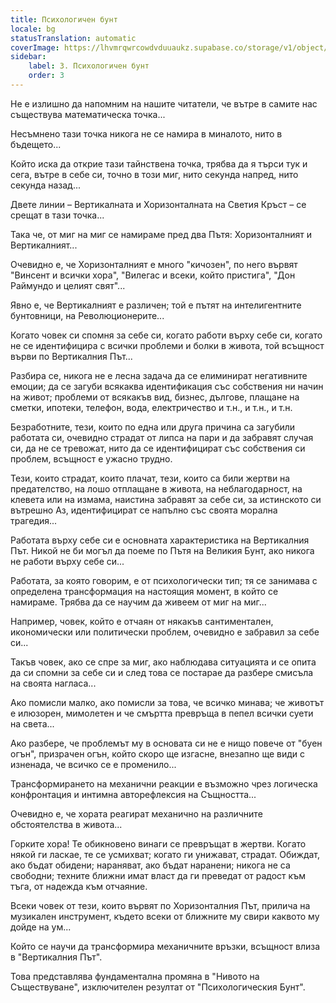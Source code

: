 ```yaml
---
title: Психологичен бунт
locale: bg
statusTranslation: automatic
coverImage: https://lhvmrqwrcowdvduuaukz.supabase.co/storage/v1/object/public/strapi-uploads/small_cover-tratado-de-psicologia-revolucionaria.webp-5e15e1cec4e0ebebcde5d7fc7565d8fd.webp
sidebar:
    label: 3. Психологичен бунт
    order: 3
---
```

Не е излишно да напомним на нашите читатели, че вътре в самите нас съществува математическа точка...

Несъмнено тази точка никога не се намира в миналото, нито в бъдещето...

Който иска да открие тази тайнствена точка, трябва да я търси тук и сега, вътре в себе си, точно в този миг, нито секунда напред, нито секунда назад...

Двете линии – Вертикалната и Хоризонталната на Светия Кръст – се срещат в тази точка...

Така че, от миг на миг се намираме пред два Пътя: Хоризонталният и Вертикалният...

Очевидно е, че Хоризонталният е много "кичозен", по него вървят "Винсент и всички хора", "Вилегас и всеки, който пристига", "Дон Раймундо и целият свят"...

Явно е, че Вертикалният е различен; той е пътят на интелигентните бунтовници, на Революционерите...

Когато човек си спомня за себе си, когато работи върху себе си, когато не се идентифицира с всички проблеми и болки в живота, той всъщност върви по Вертикалния Път...

Разбира се, никога не е лесна задача да се елиминират негативните емоции; да се загуби всякаква идентификация със собствения ни начин на живот; проблеми от всякакъв вид, бизнес, дългове, плащане на сметки, ипотеки, телефон, вода, електричество и т.н., и т.н., и т.н.

Безработните, тези, които по една или друга причина са загубили работата си, очевидно страдат от липса на пари и да забравят случая си, да не се тревожат, нито да се идентифицират със собствения си проблем, всъщност е ужасно трудно.

Тези, които страдат, които плачат, тези, които са били жертви на предателство, на лошо отплащане в живота, на неблагодарност, на клевета или на измама, наистина забравят за себе си, за истинското си вътрешно Аз, идентифицират се напълно със своята морална трагедия...

Работата върху себе си е основната характеристика на Вертикалния Път. Никой не би могъл да поеме по Пътя на Великия Бунт, ако никога не работи върху себе си...

Работата, за която говорим, е от психологически тип; тя се занимава с определена трансформация на настоящия момент, в който се намираме. Трябва да се научим да живеем от миг на миг...

Например, човек, който е отчаян от някакъв сантиментален, икономически или политически проблем, очевидно е забравил за себе си...

Такъв човек, ако се спре за миг, ако наблюдава ситуацията и се опита да си спомни за себе си и след това се постарае да разбере смисъла на своята нагласа...

Ако помисли малко, ако помисли за това, че всичко минава; че животът е илюзорен, мимолетен и че смъртта превръща в пепел всички суети на света...

Ако разбере, че проблемът му в основата си не е нищо повече от "буен огън", призрачен огън, който скоро ще изгасне, внезапно ще види с изненада, че всичко се е променило...

Трансформирането на механични реакции е възможно чрез логическа конфронтация и интимна авторефлексия на Същността...

Очевидно е, че хората реагират механично на различните обстоятелства в живота...

Горките хора! Те обикновено винаги се превръщат в жертви. Когато някой ги ласкае, те се усмихват; когато ги унижават, страдат. Обиждат, ако бъдат обидени; нараняват, ако бъдат наранени; никога не са свободни; техните ближни имат власт да ги преведат от радост към тъга, от надежда към отчаяние.

Всеки човек от тези, които вървят по Хоризонталния Път, прилича на музикален инструмент, където всеки от ближните му свири каквото му дойде на ум...

Който се научи да трансформира механичните връзки, всъщност влиза в "Вертикалния Път".

Това представлява фундаментална промяна в "Нивото на Съществуване", изключителен резултат от "Психологическия Бунт".


